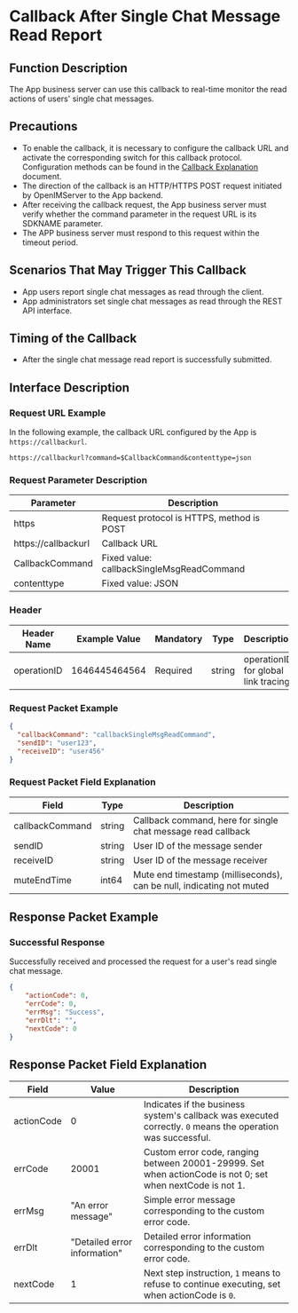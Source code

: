 # Callback After Single Chat Message Read Report

## Function Description
The App business server can use this callback to real-time monitor the read actions of users' single chat messages.

## Precautions
- To enable the callback, it is necessary to configure the callback URL and activate the corresponding switch for this callback protocol. Configuration methods can be found in the [Callback Explanation](../introduction) document.
- The direction of the callback is an HTTP/HTTPS POST request initiated by OpenIMServer to the App backend.
- After receiving the callback request, the App business server must verify whether the command parameter in the request URL is its SDKNAME parameter.
- The APP business server must respond to this request within the timeout period.

## Scenarios That May Trigger This Callback
- App users report single chat messages as read through the client.
- App administrators set single chat messages as read through the REST API interface.

## Timing of the Callback
- After the single chat message read report is successfully submitted.

## Interface Description

### Request URL Example
In the following example, the callback URL configured by the App is `https://callbackurl`.
```plaintext
https://callbackurl?command=$CallbackCommand&contenttype=json
```

### Request Parameter Description

| Parameter            | Description                                          |
|----------------------|------------------------------------------------------|
| https               | Request protocol is HTTPS, method is POST            |
| https://callbackurl | Callback URL                                         |
| CallbackCommand     | Fixed value: callbackSingleMsgReadCommand            |
| contenttype         | Fixed value: JSON                                    |

### Header
| Header Name | Example Value | Mandatory | Type   | Description                         |
|-------------|---------------|-----------|--------|-------------------------------------|
| operationID | 1646445464564 | Required  | string | operationID for global link tracing |

### Request Packet Example
```json
{
  "callbackCommand": "callbackSingleMsgReadCommand",
  "sendID": "user123",
  "receiveID": "user456"
}
```

### Request Packet Field Explanation

| Field           | Type    | Description                               |
|-----------------|---------|-------------------------------------------|
| callbackCommand | string  | Callback command, here for single chat message read callback |
| sendID          | string  | User ID of the message sender             |
| receiveID       | string  | User ID of the message receiver           |
| muteEndTime     | int64   | Mute end timestamp (milliseconds), can be null, indicating not muted |

## Response Packet Example

### Successful Response
Successfully received and processed the request for a user's read single chat message.

```json
{
    "actionCode": 0,
    "errCode": 0,
    "errMsg": "Success",
    "errDlt": "",
    "nextCode": 0
}
```

## Response Packet Field Explanation

| Field       | Value  | Description                                              |
|-------------|--------|----------------------------------------------------------|
| actionCode  | 0      | Indicates if the business system's callback was executed correctly. `0` means the operation was successful. |
| errCode     | 20001  | Custom error code, ranging between 20001-29999. Set when actionCode is not 0; set when nextCode is not 1. |
| errMsg      | "An error message" | Simple error message corresponding to the custom error code. |
| errDlt      | "Detailed error information" | Detailed error information corresponding to the custom error code. |
| nextCode    | 1      | Next step instruction, `1` means to refuse to continue executing, set when actionCode is `0`. |